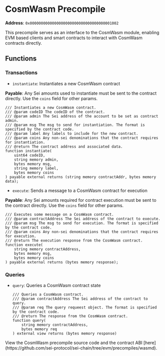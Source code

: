 
# CosmWasm Precompile

**Address**: `0x0000000000000000000000000000000000001002`

This precompile serves as an interface to the CosmWasm module, enabling EVM based clients and smart contracts to interact with CosmWasm contracts directly.

## Functions

### Transactions
- `instantiate`: Instantiates a new CosmWasm contract

**Payable**: Any Sei amounts used to instantiate must be sent to the contract directly. Use the `coins` field for other params. 

  ```solidity
  /// Instantiates a new CosmWasm contract.
  /// @param codeID The codeID of the contract.
  /// @param admin The Sei address of the account to be set as contract admin.
  /// @param msg The msg to send for instantiation. The format is specified by the contract code.
  /// @param label Any labels to include for the new contract.
  /// @param coins Any non-sei denominations that the contract requires for instantiation.
  /// @return The contract address and associated data.
  function instantiate(
      uint64 codeID,
      string memory admin,
      bytes memory msg,
      string memory label,
      bytes memory coins
  ) payable external returns (string memory contractAddr, bytes memory data);
  ```

- `execute`: Sends a message to a CosmWasm contract for execution

**Payable**: Any Sei amounts required for contract execution must be sent to the contract directly. Use the `coins` field for other params. 

  ```solidity
  /// Executes some message on a CosmWasm contract.
  /// @param contractAddress The Sei address of the contract to execute.
  /// @param msg The msg to send for execution. The format is specified by the contract code.
  /// @param coins Any non-sei denominations that the contract requires for execution.
  /// @return The execution response from the CosmWasm contract.
  function execute(
      string memory contractAddress,
      bytes memory msg,
      bytes memory coins
  ) payable external returns (bytes memory response);
  ```

### Queries
- `query`: Queries a CosmWasm contract state
  ```solidity
  /// Queries a CosmWasm contract.
  /// @param contractAddress The Sei address of the contract to query.
  /// @param req The query requeest object. The format is specified by the contract code.
  /// @return The response from the CosmWasm contract.
  function query(
      string memory contractAddress,
      bytes memory req
  ) external view returns (bytes memory response)
  ```

<Callout type="info">
  View the CosmWasm precompile source code and the contract ABI
  [here](https://github.com/sei-protocol/sei-chain/tree/evm/precompiles/wasmd).
</Callout>
